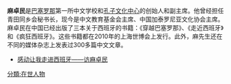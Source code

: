 '''麻卓民'''是[[巴塞罗那|巴塞罗那]]第一所中文学校和[[孔子文化中心|孔子文化中心]]的创始人和副主席。他曾经担任青田同乡会秘书长，现今是中文教育基金会主席、中国加泰罗尼亚文化协会主席。
麻卓民在中国已经出版了三本关于西班牙的书籍：《穿越巴塞罗那》、《走近西班牙》和《疯狂西班牙》。这些书籍都在2010年的上海世博会上发行。此外，麻先生还在不同的媒体杂志上发表过300多篇中文文章。

* [https://web.archive.org/web/20120512083447/http://chinatown.ouhua.info/news/2011/09/27/1514866.html 感动让我走进西班牙——访麻卓民]

{{China-bio-stub}}

[[分類:在世人物|分類:在世人物]]